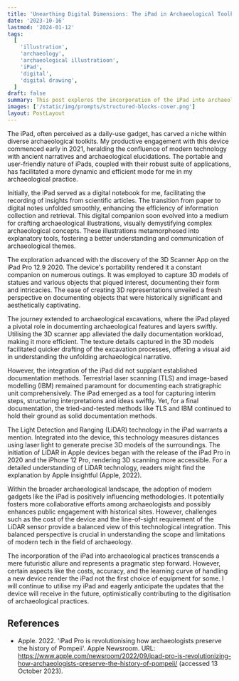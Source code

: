 ```yaml
---
title: 'Unearthing Digital Dimensions: The iPad in Archaeological Toolkits'
date: '2023-10-16'
lastmod: '2024-01-12'
tags:
  [
    'illustration',
    'archaeology',
    'archaeological illustratioon',
    'iPad',
    'digital',
    'digital drawing',
  ]
draft: false
summary: This post explores the incorporation of the iPad into archaeological practices, focusing on personal experiences and the broader implications for the field.
images: ['/static/img/prompts/structured-blocks-cover.png']
layout: PostLayout
---
```


The iPad, often perceived as a daily-use gadget, has carved a niche within diverse archaeological toolkits. My productive engagement with this device commenced early in 2021, heralding the confluence of modern technology with ancient narratives and archaeological elucidations. The portable and user-friendly nature of iPads, coupled with their robust suite of applications, has facilitated a more dynamic and efficient mode for me in my archaeological practice.

Initially, the iPad served as a digital notebook for me, facilitating the recording of insights from scientific articles. The transition from paper to digital notes unfolded smoothly, enhancing the efficiency of information collection and retrieval. This digital companion soon evolved into a medium for crafting archaeological illustrations, visually demystifying complex archaeological concepts. These illustrations metamorphosed into explanatory tools, fostering a better understanding and communication of archaeological themes.

The exploration advanced with the discovery of the 3D Scanner App on the iPad Pro 12.9 2020. The device's portability rendered it a constant companion on numerous outings. It was employed to capture 3D models of statues and various objects that piqued interest, documenting their form and intricacies. The ease of creating 3D representations unveiled a fresh perspective on documenting objects that were historically significant and aesthetically captivating.

The journey extended to archaeological excavations, where the iPad played a pivotal role in documenting archaeological features and layers swiftly. Utilising the 3D scanner app alleviated the daily documentation workload, making it more efficient. The texture details captured in the 3D models facilitated quicker drafting of the excavation processes, offering a visual aid in understanding the unfolding archaeological narrative.

However, the integration of the iPad did not supplant established documentation methods. Terrestrial laser scanning (TLS) and image-based modelling (IBM) remained paramount for documenting each stratigraphic unit comprehensively. The iPad emerged as a tool for capturing interim steps, structuring interpretations and ideas swiftly. Yet, for a final documentation, the tried-and-tested methods like TLS and IBM continued to hold their ground as solid documentation methods.

The Light Detection and Ranging (LiDAR) technology in the iPad warrants a mention. Integrated into the device, this technology measures distances using laser light to generate precise 3D models of the surroundings. The initiation of LiDAR in Apple devices began with the release of the iPad Pro in 2020 and the iPhone 12 Pro, rendering 3D scanning more accessible. For a detailed understanding of LiDAR technology, readers might find the explanation by Apple insightful (Apple, 2022).

Within the broader archaeological landscape, the adoption of modern gadgets like the iPad is positively influencing methodologies. It potentially fosters more collaborative efforts among archaeologists and possibly enhances public engagement with historical sites. However, challenges such as the cost of the device and the line-of-sight requirement of the LiDAR sensor provide a balanced view of this technological integration. This balanced perspective is crucial in understanding the scope and limitations of modern tech in the field of archaeology.

The incorporation of the iPad into archaeological practices transcends a mere futuristic allure and represents a pragmatic step forward. However, certain aspects like the costs, accuracy, and the learning curve of handling a new device render the iPad not the first choice of equipment for some. I will continue to utilise my iPad and eagerly anticipate the updates that the device will receive in the future, optimistically contributing to the digitisation of archaeological practices.

## References

- Apple. 2022. 'iPad Pro is revolutionising how archaeologists preserve the history of Pompeii'. Apple Newsroom. URL: https://www.apple.com/newsroom/2022/09/ipad-pro-is-revolutionizing-how-archaeologists-preserve-the-history-of-pompeii/ (accessed 13 October 2023).
